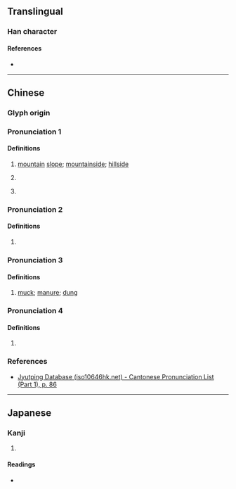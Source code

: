 {{character info}}
==Translingual==

===Han character===
{{Han char|rn=32|rad=土|as=05|sn=8|four=49150|canj=GFQ|ids=⿰土半}}

====References====
* {{Han ref|kx=0226.120|dkj=04967|dj=0461.260|hdz=10435.010|uh=5762|ud=22370|bh=CBFE|bd=52222}}

----

==Chinese==
{{zh-forms}}

===Glyph origin===
{{Han etym}}

===Pronunciation 1===
{{zh-pron
|m=pǎn
|c=pun5
|mc=y
|oc=y
|cat=n
}}

====Definitions====
{{zh-hanzi}}

# {{lb|zh|dialectal}} [[mountain]] [[slope]]; [[mountainside]]; [[hillside]]
# {{zh-hg}} {{n-g|Defined in {{w|Guangyun}} and {{w|Jiyun}} as {{zh-l|平坦|[[flat]]; [[level]]}}.}}
# {{zh-hg}} {{n-g|Defined in {{w|Jiyun}} as {{zh-l|發地|to [[rise]] from [[ground]]; [[porous]] [[soil]]}}.}}

===Pronunciation 2===
{{zh-pron
|m=pàn
|c=bun6
|cat=
}}

====Definitions====
{{zh-hanzi}}

# {{zh-hg}} {{n-g|Defined in {{w|Jiyun}} as {{zh-l|坋}}.}}

===Pronunciation 3===
{{zh-pron
|m=bàn
|cat=n
}}

====Definitions====
{{zh-hanzi}}

# {{lb|zh|dialectal}} [[muck]]; [[manure]]; [[dung]]

===Pronunciation 4===
{{zh-pron
|c=bun3
|cat=
}}

====Definitions====
{{zh-hanzi}}

# {{rfdef|zh|sort=土05}}

===References===
* [http://www.iso10646hk.net/jp/document/download.jsp Jyutping Database (iso10646hk.net) - Cantonese Pronunciation List (Part 1), p. 86]

----

==Japanese==

===Kanji===
{{ja-kanji|grade=|rs=土05}}

# {{rfdef|ja|sort=土05}}

====Readings====
* {{ja-readings|on=[[はん]] (han), [[ばん]] (ban)|kun=[[たひらか]] (tahiraka), [[ちり]] (chiri)}}
